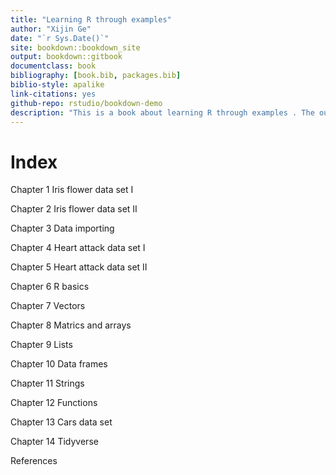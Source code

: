 --- 
title: "Learning R through examples"
author: "Xijin Ge"
date: "`r Sys.Date()`"
site: bookdown::bookdown_site
output: bookdown::gitbook
documentclass: book
bibliography: [book.bib, packages.bib]
biblio-style: apalike
link-citations: yes
github-repo: rstudio/bookdown-demo
description: "This is a book about learning R through examples . The output format for this book is bookdown::gitbook."
---



# Index{-}
Chapter 1  Iris flower data set I

Chapter 2  Iris flower data set II

Chapter 3  Data importing 

Chapter 4  Heart attack data set I 

Chapter 5  Heart attack data set II

Chapter 6  R basics

Chapter 7  Vectors

Chapter 8  Matrics and arrays

Chapter 9  Lists

Chapter 10  Data frames 

Chapter 11  Strings

Chapter 12  Functions

Chapter 13  Cars data set 

Chapter 14  Tidyverse

References